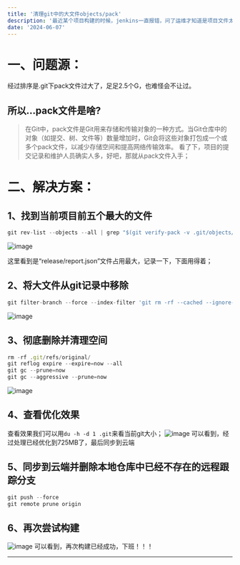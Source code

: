 ```yaml
---
title: '清理git中的大文件objects/pack'
description: '最近某个项目构建的时候，jenkins一直报错，问了运维才知道是项目文件太大了导致打包失败，所以花一下午排查下问题并记录。'
date: '2024-06-07'
---
```


# 一、问题源：
经过排序是.git下pack文件过大了，足足2.5个G，也难怪会不让过。

## 所以…pack文件是啥?
> 在Git中，pack文件是Git用来存储和传输对象的一种方式。当Git仓库中的对象（如提交、树、文件等）数量增加时，Git会将这些对象打包成一个或多个pack文件，以减少存储空间和提高网络传输效率。
看了下，项目的提交记录和维护人员确实人多，好吧，那就从pack文件入手；

# 二、解决方案：

## 1、找到当前项目前五个最大的文件
```javascript
git rev-list --objects --all | grep "$(git verify-pack -v .git/objects/pack/*.idx | sort -k 3 -n | tail -5 | awk '{print$1}')"
```
![image](https://www.notion.so/image/https%3A%2F%2Fprod-files-secure.s3.us-west-2.amazonaws.com%2F7d10dd59-1d6d-4dbd-8321-6f37e7a5191c%2F661fc9a8-5667-488e-baba-f265354299e0%2FUntitled.png?table=block&id=5e8cafd9-bcc9-414b-ae84-5e1ab358680a&cache=v2)

这里看到是“release/report.json”文件占用最大，记录一下，下面用得着；

## 2、将大文件从git记录中移除

```javascript
git filter-branch --force --index-filter 'git rm -rf --cached --ignore-unmatch 大文件名' --prune-empty --tag-name-filter cat -- --all
```

![image](https://www.notion.so/image/https%3A%2F%2Fprod-files-secure.s3.us-west-2.amazonaws.com%2F7d10dd59-1d6d-4dbd-8321-6f37e7a5191c%2Ff656864b-de2d-40ed-844d-bb54bff0cebc%2FUntitled.png?table=block&id=56affc74-92d5-4436-ade8-dedda8a85eb8&cache=v2)

## 3、彻底删除并清理空间

```javascript
rm -rf .git/refs/original/
git reflog expire --expire=now --all
git gc --prune=now
git gc --aggressive --prune=now
```
![image](https://www.notion.so/image/https%3A%2F%2Fprod-files-secure.s3.us-west-2.amazonaws.com%2F7d10dd59-1d6d-4dbd-8321-6f37e7a5191c%2F95c4eccf-e44d-43be-aa41-074a9de7c5ed%2FUntitled.png?table=block&id=6c00baa7-449d-4418-a72f-82552df7f4d1&cache=v2)

## 4、查看优化效果
查看效果我们可以用`du -h -d 1 .git`来看当前git大小；
![image](https://www.notion.so/image/https%3A%2F%2Fprod-files-secure.s3.us-west-2.amazonaws.com%2F7d10dd59-1d6d-4dbd-8321-6f37e7a5191c%2F6e736c3e-e120-47be-8e68-4f66c8aeaffa%2FUntitled.png?table=block&id=0de96d6a-ad07-4772-b7b8-030f95331636&cache=v2)
可以看到，经过处理已经优化到725MB了，最后同步到云端


## 5、同步到云端并删除本地仓库中已经不存在的远程跟踪分支

```javascript
git push --force
git remote prune origin
```

## 6、再次尝试构建
![image](https://www.notion.so/image/https%3A%2F%2Fprod-files-secure.s3.us-west-2.amazonaws.com%2F7d10dd59-1d6d-4dbd-8321-6f37e7a5191c%2Fe9f5db15-1526-4b47-b183-6b285b63f6f6%2FUntitled.png?table=block&id=fb720ba3-5ef1-4bd6-bb76-f30f30229050&cache=v2)
可以看到，再次构建已经成功，下班！！！

---

